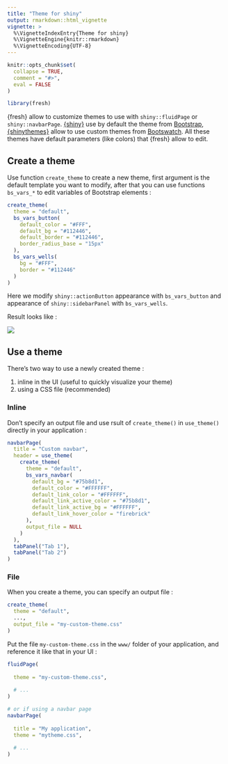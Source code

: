 ```yaml
---
title: "Theme for shiny"
output: rmarkdown::html_vignette
vignette: >
  %\VignetteIndexEntry{Theme for shiny}
  %\VignetteEngine{knitr::rmarkdown}
  %\VignetteEncoding{UTF-8}
---
```


```r
knitr::opts_chunk$set(
  collapse = TRUE,
  comment = "#>",
  eval = FALSE
)
```

```r
library(fresh)
```


{fresh} allow to customize themes to use with `shiny::fluidPage` or `shiny::navbarPage`. [{shiny}](https://github.com/rstudio/shiny) use by default the theme from [Bootstrap](https://getbootstrap.com/docs/3.4/), [{shinythemes}](https://github.com/rstudio/shinythemes) allow to use custom themes from [Bootswatch](https://bootswatch.com/3/). All these themes have default parameters (like colors) that {fresh} allow to edit.


## Create a theme

Use function `create_theme` to create a new theme, first argument is the default template you want to modify, after that you can use functions `bs_vars_*` to edit variables of Bootstrap elements :


```r
create_theme(
  theme = "default",
  bs_vars_button(
    default_color = "#FFF",
    default_bg = "#112446",
    default_border = "#112446",
    border_radius_base = "15px"
  ),
  bs_vars_wells(
    bg = "#FFF",
    border = "#112446"
  )
)
```

Here we modify `shiny::actionButton` appearance with `bs_vars_button` and appearance of `shiny::sidebarPanel` with `bs_vars_wells`.


Result looks like :

![](figures/example_shiny.png)



## Use a theme

There's two way to use a newly created theme : 

1. inline in the UI (useful to quickly visualize your theme)
2. using a CSS file (recommended)


### Inline

Don't specify an output file and use rsult of `create_theme()` in `use_theme()` directly in your application : 

```r
navbarPage(
  title = "Custom navbar",
  header = use_theme(
    create_theme(
      theme = "default",
      bs_vars_navbar(
        default_bg = "#75b8d1",
        default_color = "#FFFFFF",
        default_link_color = "#FFFFFF",
        default_link_active_color = "#75b8d1",
        default_link_active_bg = "#FFFFFF",
        default_link_hover_color = "firebrick"
      ),
      output_file = NULL
    )
  ),
  tabPanel("Tab 1"),
  tabPanel("Tab 2")
)
```



### File

When you create a theme, you can specify an output file : 

```r
create_theme(
  theme = "default", 
  ...,
  output_file = "my-custom-theme.css"
)
```

Put the file `my-custom-theme.css` in the `www/` folder of your application, and reference it like that in your UI : 

```r
fluidPage(
  
  theme = "my-custom-theme.css",
  
  # ...
)

# or if using a navbar page
navbarPage(
  
  title = "My application",
  theme = "mytheme.css",
  
  # ...
)
```




